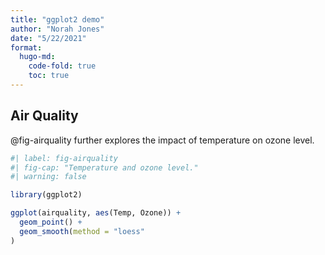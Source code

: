 ```yaml
---
title: "ggplot2 demo"
author: "Norah Jones"
date: "5/22/2021"
format: 
  hugo-md:
    code-fold: true
    toc: true
---
```


## Air Quality

@fig-airquality further explores the impact of temperature on ozone level.

```r
#| label: fig-airquality
#| fig-cap: "Temperature and ozone level."
#| warning: false

library(ggplot2)

ggplot(airquality, aes(Temp, Ozone)) + 
  geom_point() + 
  geom_smooth(method = "loess"
)
```
